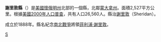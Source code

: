 {{Link style|time=2015-12-12T05:12:00+00:00}}
{{Otheruses|謝里敦縣|subject=美國懷俄明州的一個縣|other=同名的縣}}
{{Infobox U.S. County
| county  = 謝里敦縣
| state = 懷俄明州
| en county  = Sheridan County
| en state = Wyoming
| seal =
| flag = Flag of Sheridan County, Wyoming.gif
| map = Map of Wyoming highlighting Sheridan County.svg
| map size = 250
| founded = 1888年
| seat = [[:en:Sheridan,_Wyoming|Sheridan]]
| area_total_sq_mi =2527
| area_water_sq_mi =3.1
| area percentage = 0.15%
| census yr = 2000
| pop = 26560
| density_km2 = 4
| web = www.sheridancounty.com
}}
'''謝里敦縣'''（{{lang-en|Sheridan County}}）是[[美國|美國]][[懷俄明州|懷俄明州]]北部的一個縣，北鄰[[蒙大拿州|蒙大拿州]]。面積2,527平方公里。根據[[美國2000年人口普查|美國2000年人口普查]]，共有人口26,560人。縣治[[謝里敦_(懷俄明州)|謝里敦]]（Sheridan）。

成立於1888年。縣名紀念[[南北戰爭|南北戰爭]]將領[[菲利浦·謝里敦|菲利浦·謝里敦]]。
{{Wyoming-stub}}

[[Category:懷俄明州行政區劃|S]]
